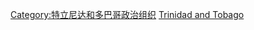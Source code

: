 {{Commons cat|Government of Trinidad and Tobago}}

[[Category:特立尼达和多巴哥政治组织|Category:特立尼达和多巴哥政治组织]]
[[Category:中美洲各國政府|Trinidad and Tobago]]